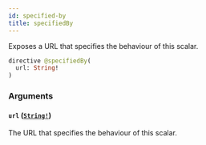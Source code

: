 ```yaml
---
id: specified-by
title: specifiedBy
---
```


Exposes a URL that specifies the behaviour of this scalar.

```graphql
directive @specifiedBy(
  url: String!
)
```

### Arguments

#### `url` ([`String!`](/developers/shared-apis/events-api/graphql/reference/scalars/string))

The URL that specifies the behaviour of this scalar.
